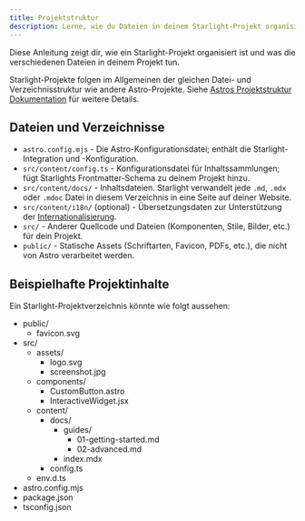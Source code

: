 ```yaml
---
title: Projektstruktur
description: Lerne, wie du Dateien in deinem Starlight-Projekt organisierst.
---
```


Diese Anleitung zeigt dir, wie ein Starlight-Projekt organisiert ist und was die verschiedenen Dateien in deinem Projekt tun.

Starlight-Projekte folgen im Allgemeinen der gleichen Datei- und Verzeichnisstruktur wie andere Astro-Projekte. Siehe [Astros Projektstruktur Dokumentation](https://docs.astro.build/de/core-concepts/project-structure/) für weitere Details.

## Dateien und Verzeichnisse

- `astro.config.mjs` - Die Astro-Konfigurationsdatei; enthält die Starlight-Integration und -Konfiguration.
- `src/content/config.ts` - Konfigurationsdatei für Inhaltssammlungen; fügt Starlights Frontmatter-Schema zu deinem Projekt hinzu.
- `src/content/docs/` - Inhaltsdateien. Starlight verwandelt jede `.md`, `.mdx` oder `.mdoc` Datei in diesem Verzeichnis in eine Seite auf deiner Website.
- `src/content/i18n/` (optional) - Übersetzungsdaten zur Unterstützung der [Internationalisierung](/de/guides/i18n/).
- `src/` - Anderer Quellcode und Dateien (Komponenten, Stile, Bilder, etc.) für dein Projekt.
- `public/` - Statische Assets (Schriftarten, Favicon, PDFs, etc.), die nicht von Astro verarbeitet werden.

## Beispielhafte Projektinhalte

Ein Starlight-Projektverzeichnis könnte wie folgt aussehen:


<FileTree>

- public/
  - favicon.svg
- src/
  - assets/
    - logo.svg
    - screenshot.jpg
  - components/
    - CustomButton.astro
    - InteractiveWidget.jsx
  - content/
    - docs/
      - guides/
        - 01-getting-started.md
        - 02-advanced.md
      - index.mdx
    - config.ts
  - env.d.ts
- astro.config.mjs
- package.json
- tsconfig.json

</FileTree>
